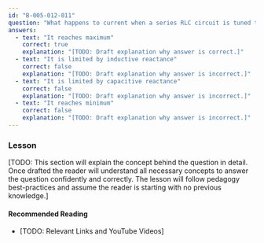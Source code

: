 ```yaml
---
id: "B-005-012-011"
question: "What happens to current when a series RLC circuit is tuned to the frequency of the source?"
answers:
  - text: "It reaches maximum"
    correct: true
    explanation: "[TODO: Draft explanation why answer is correct.]"
  - text: "It is limited by inductive reactance"
    correct: false
    explanation: "[TODO: Draft explanation why answer is incorrect.]"
  - text: "It is limited by capacitive reactance"
    correct: false
    explanation: "[TODO: Draft explanation why answer is incorrect.]"
  - text: "It reaches minimum"
    correct: false
    explanation: "[TODO: Draft explanation why answer is incorrect.]"
---
```


### Lesson

[TODO: This section will explain the concept behind the question in detail. Once drafted the reader will understand all necessary concepts to answer the question confidently and correctly. The lesson will follow pedagogy best-practices and assume the reader is starting with no previous knowledge.]

#### Recommended Reading

- [TODO: Relevant Links and YouTube Videos]
